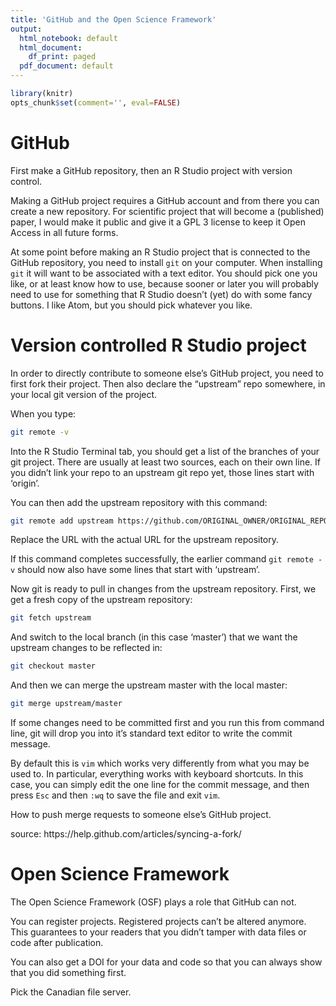 ```yaml
---
title: 'GitHub and the Open Science Framework'
output:
  html_notebook: default
  html_document:
    df_print: paged
  pdf_document: default
---
```


```r
library(knitr)
opts_chunk$set(comment='', eval=FALSE)
```


# GitHub

First make a GitHub repository, then an R Studio project with version control.

Making a GitHub project requires a GitHub account and from there you can create a new repository. For  scientific project that will become a (published) paper, I would make it public and give it a GPL 3 license to keep it Open Access in all future forms.

At some point before making an R Studio project that is connected to the GitHub repository, you need to install `git` on your computer. When installing `git` it will want to be associated with a text editor. You should pick one you like, or at least know how to use, because sooner or later you will probably need to use for something that R Studio doesn't (yet) do with some fancy buttons. I like Atom, but you should pick whatever you like.


# Version controlled R Studio project


In order to directly contribute to someone else's GitHub project, you need to first fork their project. Then also declare the "upstream" repo somewhere, in your local git version of the project.

When you type:

```bash
git remote -v
```

Into the R Studio Terminal tab, you should get a list of the branches of your git project. There are usually at least two sources, each on their own line. If you didn't link your repo to an upstream git repo yet, those lines start with 'origin'.

You can then add the upstream repository with this command:

```bash
git remote add upstream https://github.com/ORIGINAL_OWNER/ORIGINAL_REPOSITORY.git
```

Replace the URL with the actual URL for the upstream repository.

If this command completes successfully, the earlier command `git remote -v` should now also have some lines that start with 'upstream'.

Now git is ready to pull in changes from the upstream repository. First, we get a fresh copy of the upstream repository:

```bash
git fetch upstream
```

And switch to the local branch (in this case 'master') that we want the upstream changes to be reflected in:

```bash
git checkout master
```

And then we can merge the upstream master with the local master:

```bash
git merge upstream/master
```

If some changes need to be committed first and you run this from command line, git will drop you into it's standard text editor to write the commit message.

By default this is `vim` which works very differently from what you may be used to. In particular, everything works with keyboard shortcuts. In this case, you can simply edit the one line for the commit message, and then press `Esc` and then `:wq` to save the file and exit `vim`.



How to push merge requests to someone else's GitHub project.



source:
https://help.github.com/articles/syncing-a-fork/


# Open Science Framework

The Open Science Framework (OSF) plays a role that GitHub can not.

You can register projects. Registered projects can't be altered anymore. This guarantees to your readers that you didn't tamper with data files or code after publication.

You can also get a DOI for your data and code so that you can always show that you did something first.

Pick the Canadian file server.